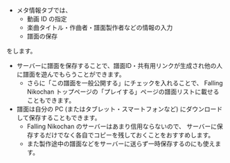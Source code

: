- メタ情報タブでは、
  - 動画 ID の指定
  - 楽曲タイトル・作曲者・譜面製作者などの情報の入力
  - 譜面の保存

をします。
- サーバーに譜面を保存することで、譜面ID・共有用リンクが生成され他の人に譜面を遊んでもらうことができます。
  - さらに「この譜面を一般公開する」にチェックを入れることで、
  Falling Nikochan トップページの「プレイする」ページの譜面リストに載せることもできます。
- 譜面は自分の PC (またはタブレット・スマートフォンなど) にダウンロードして保存することもできます。
  - Falling Nikochan のサーバーはあまり信用ならないので、
  サーバーに保存するだけでなく各自でコピーを残しておくことをおすすめします。
  - また製作途中の譜面などをサーバーに送らず一時保存するのにも使えます。
